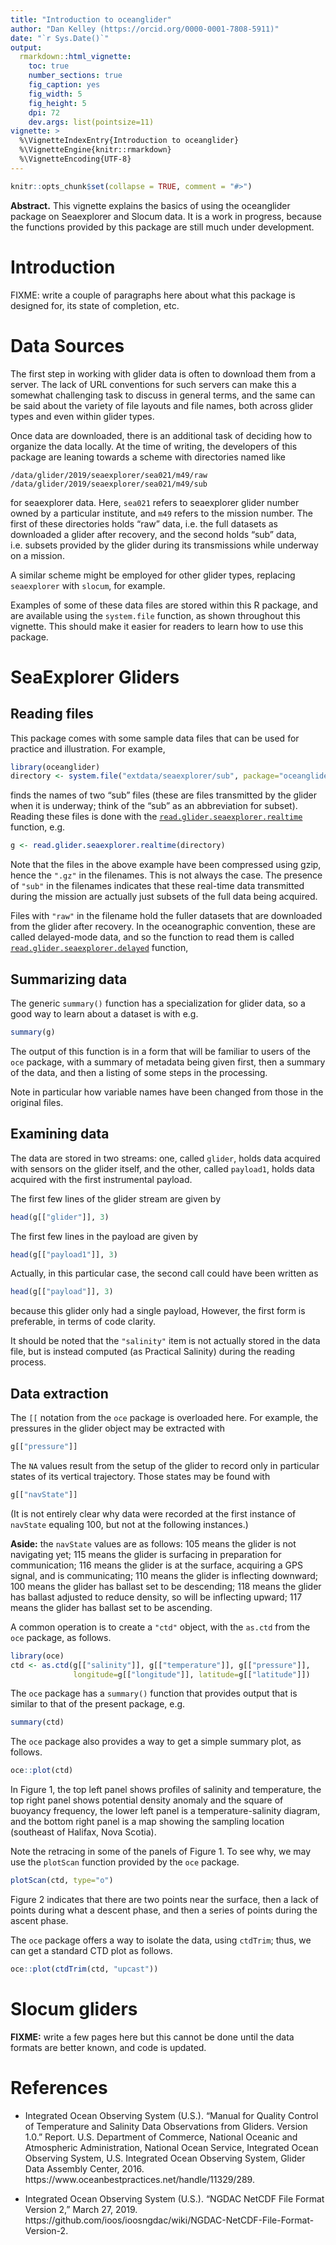 ```yaml
---
title: "Introduction to oceanglider"
author: "Dan Kelley (https://orcid.org/0000-0001-7808-5911)"
date: "`r Sys.Date()`"
output:
  rmarkdown::html_vignette:
    toc: true
    number_sections: true
    fig_caption: yes
    fig_width: 5
    fig_height: 5
    dpi: 72
    dev.args: list(pointsize=11)
vignette: >
  %\VignetteIndexEntry{Introduction to oceanglider}
  %\VignetteEngine{knitr::rmarkdown}
  %\VignetteEncoding{UTF-8}
---
```


<!-- HOW TO BUILD THE VIGNETTE. -->
<!-- 1. edit this file in vignettes/oceanglider.Rmd -->
<!-- 2. devtools::build_vignettes() -->
<!-- 3. devtools::install(build_vignettes=TRUE) -->


```r
knitr::opts_chunk$set(collapse = TRUE, comment = "#>")
```

**Abstract.** This vignette explains the basics of using the oceanglider
package on Seaexplorer and Slocum data. It is \emph{very much} a work in
progress, because the functions provided by this package are still much under
development.

# Introduction

FIXME: write a couple of paragraphs here about what this package is designed
for, its state of completion, etc.


# Data Sources

The first step in working with glider data is often to download them from a
server. The lack of URL conventions for such servers can make this a somewhat
challenging task to discuss in general terms, and the same can be said about
the variety of file layouts and file names, both across glider types and even
within glider types.

Once data are downloaded, there is an additional task of deciding how to
organize the data locally. At the time of writing, the developers of this
package are leaning towards a scheme with directories named like
```
/data/glider/2019/seaexplorer/sea021/m49/raw
/data/glider/2019/seaexplorer/sea021/m49/sub
```
for seaexplorer data. Here, `sea021` refers to seaexplorer glider number owned
by a particular institute, and `m49` refers to the mission number. The first of
these directories holds "raw" data, i.e. the full datasets as downloaded a
glider after recovery, and the second holds "sub" data, i.e. subsets provided
by the glider during its transmissions while underway on a mission.

A similar scheme might be employed for other glider types, replacing
`seaexplorer` with `slocum`, for example.

Examples of some of these data files are stored within this R package, and are
available using the `system.file` function, as shown throughout this vignette.
This should make it easier for readers to learn how to use this package.


# SeaExplorer Gliders

## Reading files

This package comes with some sample data files that can be used for practice and
illustration.  For example,
```r
library(oceanglider)
directory <- system.file("extdata/seaexplorer/sub", package="oceanglider")
```
finds the names of two "sub" files (these are files transmitted by the glider
when it is underway; think of the "sub" as an abbreviation for subset).
Reading these files is done with the
[`read.glider.seaexplorer.realtime`](../help/read.glider.seaexplorer.realtime) function,
e.g.
```r
g <- read.glider.seaexplorer.realtime(directory)
```

Note that the files in the above example have been compressed using gzip, hence
the `".gz"` in the filenames. This is not always the case.  The presence of
`"sub"` in the filenames indicates that these real-time data transmitted during
the mission are actually just subsets of the full data being acquired.

Files with `"raw"` in the filename hold the fuller datasets that are downloaded
from the glider after recovery. In the oceanographic convention, these are
called delayed-mode data, and so the function to read them is called
[`read.glider.seaexplorer.delayed`](../help/read.glider.seaexplorer.delayed)
function,

## Summarizing data

The generic `summary()` function has a specialization for glider data, so a
good way to learn about a dataset is with e.g.
```r
summary(g)
```

The output of this function is in a form that will be familiar to users of the
`oce` package, with a summary of metadata being given first, then a summary of
the data, and then a listing of some steps in the processing.

Note in particular how variable names have been changed from those in the
original files.

## Examining data

The data are stored in two streams: one, called `glider`, holds data acquired
with sensors on the glider itself, and the other, called `payload1`, holds data
acquired with the first instrumental payload.

The first few lines of the glider stream are given by

```r
head(g[["glider"]], 3)
```

The first few lines in the payload are given by
```r
head(g[["payload1"]], 3)
```

Actually, in this particular case, the second call could have been
written as
```r
head(g[["payload"]], 3)
```
because this glider only had a single payload, However, the first form is
preferable, in terms of code clarity.

It should be noted that the `"salinity"` item is not actually stored in the
data file, but is instead computed (as Practical Salinity) during the reading
process.

## Data extraction

The `[[` notation from the `oce` package is overloaded here. For example,
the pressures in the glider object may be extracted with
```r
g[["pressure"]]
```
The `NA` values result from the setup of the glider to record only in
particular states of its vertical trajectory. Those states may be found with
```r
g[["navState"]]
```
(It is not entirely clear why data were recorded at the first instance of
`navState` equaling 100, but not at the following instances.)

**Aside:** the `navState` values are as follows:
105 means the glider is not navigating yet;
115 means the glider is surfacing in preparation for communication;
116 means the glider is at the surface, acquiring a GPS signal, and is communicating;
110 means the glider is inflecting downward;
100 means the glider has ballast set to be descending;
118 means the glider has ballast adjusted to reduce density, so will be inflecting upward;
117 means the glider has ballast set to be ascending.

A common operation is to create a `"ctd"` object, with the `as.ctd` from the
`oce` package, as follows.

```r
library(oce)
ctd <- as.ctd(g[["salinity"]], g[["temperature"]], g[["pressure"]],
              longitude=g[["longitude"]], latitude=g[["latitude"]])
```

The `oce` package has a `summary()` function that provides output that is similar
to that of the present package, e.g.
```r
summary(ctd)
```

The `oce` package also provides a way to get a simple summary plot, as follows.

```r
oce::plot(ctd)
```

In Figure 1, the top left panel shows profiles of salinity and temperature, the
top right panel shows potential density anomaly and the square of buoyancy
frequency, the lower left panel is a temperature-salinity diagram, and the
bottom right panel is a map showing the sampling location (southeast of
Halifax, Nova Scotia).

Note the retracing in some of the panels of Figure 1. To see why, we may use
the `plotScan` function provided by the `oce` package.
```r
plotScan(ctd, type="o")
```

Figure 2 indicates that there are two points near the surface, then a lack of
points during what a descent phase, and then a series of points during the
ascent phase.

The `oce` package offers a way to isolate the data, using `ctdTrim`; thus, we
can get a standard CTD plot as follows.

```r
oce::plot(ctdTrim(ctd, "upcast"))
```


# Slocum gliders

**FIXME:** write a few pages here \cdots but this cannot be done until the data
formats are better known, and code is updated.


# References

* Integrated Ocean Observing System (U.S.). “Manual for Quality Control of
Temperature and Salinity Data Observations from Gliders. Version 1.0.” Report.
U.S. Department of Commerce, National Oceanic and Atmospheric Administration,
National Ocean Service, Integrated Ocean Observing System, U.S. Integrated
Ocean Observing System, Glider Data Assembly Center, 2016.
https://www.oceanbestpractices.net/handle/11329/289.

* Integrated Ocean Observing System (U.S.). “NGDAC NetCDF File Format Version
2,” March 27, 2019.
https://github.com/ioos/ioosngdac/wiki/NGDAC-NetCDF-File-Format-Version-2.
